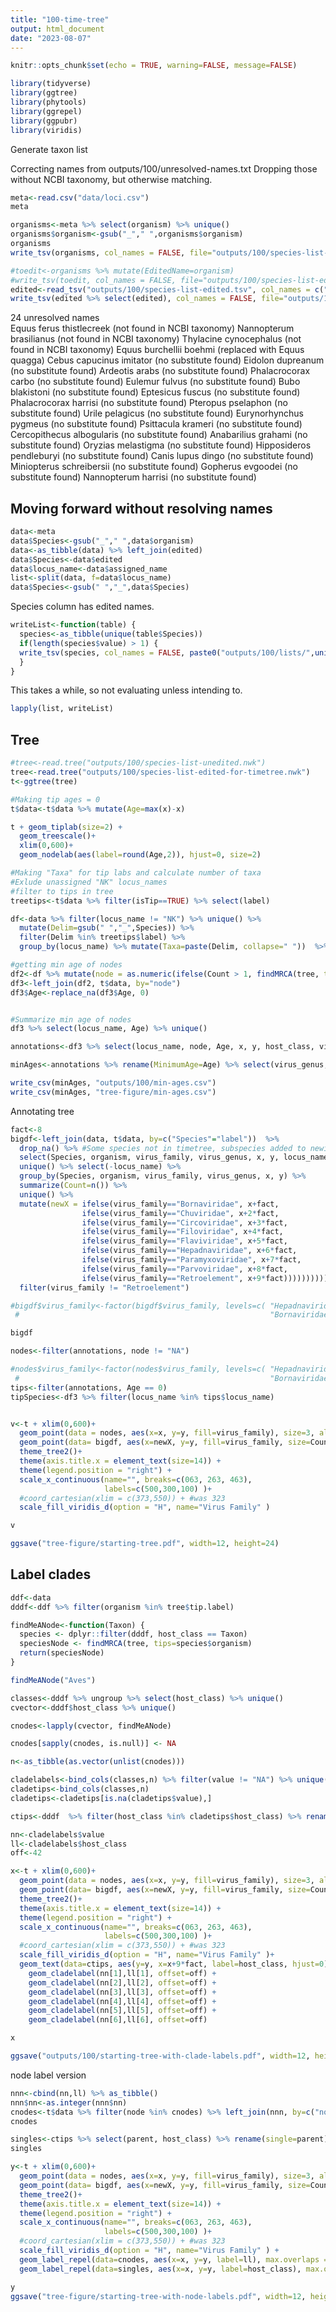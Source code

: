 ```yaml
---
title: "100-time-tree"
output: html_document
date: "2023-08-07"
---
```


```r
knitr::opts_chunk$set(echo = TRUE, warning=FALSE, message=FALSE)
```

```r
library(tidyverse)
library(ggtree)
library(phytools)
library(ggrepel)
library(ggpubr)
library(viridis)
```

Generate taxon list

Correcting names from outputs/100/unresolved-names.txt
Dropping those without NCBI taxonomy, but otherwise matching.    

```r
meta<-read.csv("data/loci.csv")
meta
```

```r
organisms<-meta %>% select(organism) %>% unique()
organisms$organism<-gsub("_"," ",organisms$organism)
organisms
write_tsv(organisms, col_names = FALSE, file="outputs/100/species-list-unedited.tsv")

#toedit<-organisms %>% mutate(EditedName=organism)
#write_tsv(toedit, col_names = FALSE, file="outputs/100/species-list-edited.tsv")
edited<-read_tsv("outputs/100/species-list-edited.tsv", col_names = c("Species","edited"))
write_tsv(edited %>% select(edited), col_names = FALSE, file="outputs/100/species-list-edited-for-timetree.tsv")
```

24 unresolved names     
Equus ferus thistlecreek (not found in NCBI taxonomy)
Nannopterum brasilianus (not found in NCBI taxonomy)
Thylacine cynocephalus (not found in NCBI taxonomy)
Equus burchellii boehmi (replaced with Equus quagga)
Cebus capucinus imitator (no substitute found)
Eidolon dupreanum (no substitute found)
Ardeotis arabs (no substitute found)
Phalacrocorax carbo (no substitute found)
Eulemur fulvus (no substitute found)
Bubo blakistoni (no substitute found)
Eptesicus fuscus (no substitute found)
Phalacrocorax harrisi (no substitute found)
Pteropus pselaphon (no substitute found)
Urile pelagicus (no substitute found)
Eurynorhynchus pygmeus (no substitute found)
Psittacula krameri (no substitute found)
Cercopithecus albogularis (no substitute found)
Anabarilius grahami (no substitute found)
Oryzias melastigma (no substitute found)
Hipposideros pendleburyi (no substitute found)
Canis lupus dingo (no substitute found)
Miniopterus schreibersii (no substitute found)
Gopherus evgoodei (no substitute found)
Nannopterum harrisi (no substitute found)
 
## Moving forward without resolving names

```r
data<-meta 
data$Species<-gsub("_"," ",data$organism)
data<-as_tibble(data) %>% left_join(edited)
data$Species<-data$edited
data$locus_name<-data$assigned_name
list<-split(data, f=data$locus_name)
data$Species<-gsub(" ","_",data$Species)
```

Species column has edited names. 
```r
writeList<-function(table) {
  species<-as_tibble(unique(table$Species))
  if(length(species$value) > 1) {
  write_tsv(species, col_names = FALSE, paste0("outputs/100/lists/",unique(table$locus_name),".tsv"))
  }
}
```

This takes a while, so not evaluating unless intending to.     

```r
lapply(list, writeList)
```


## Tree   

```r
#tree<-read.tree("outputs/100/species-list-unedited.nwk")
tree<-read.tree("outputs/100/species-list-edited-for-timetree.nwk")
t<-ggtree(tree)
```

```r
#Making tip ages = 0 
t$data<-t$data %>% mutate(Age=max(x)-x)

t + geom_tiplab(size=2) +
  geom_treescale()+
  xlim(0,600)+
  geom_nodelab(aes(label=round(Age,2)), hjust=0, size=2)
```

```r
#Making "Taxa" for tip labs and calculate number of taxa
#Exlude unassigned "NK" locus_names
#filter to tips in tree
treetips<-t$data %>% filter(isTip==TRUE) %>% select(label)

df<-data %>% filter(locus_name != "NK") %>% unique() %>%
  mutate(Delim=gsub(" ","_",Species)) %>%
  filter(Delim %in% treetips$label) %>%
  group_by(locus_name) %>% mutate(Taxa=paste(Delim, collapse=" "))  %>% mutate(Count=n())

#getting min age of nodes
df2<-df %>% mutate(node = as.numeric(ifelse(Count > 1, findMRCA(tree, tips=strsplit(Taxa, " ")[[1]]), NA)))
df3<-left_join(df2, t$data, by="node")
df3$Age<-replace_na(df3$Age, 0)


#Summarize min age of nodes
df3 %>% select(locus_name, Age) %>% unique()
```

```r
annotations<-df3 %>% select(locus_name, node, Age, x, y, host_class, virus_family, virus_genus) %>% unique()

minAges<-annotations %>% rename(MinimumAge=Age) %>% select(virus_genus, locus_name, MinimumAge, host_class)

write_csv(minAges, "outputs/100/min-ages.csv")
write_csv(minAges, "tree-figure/min-ages.csv")

```


Annotating tree

```r
fact<-8
bigdf<-left_join(data, t$data, by=c("Species"="label"))  %>%
  drop_na() %>% #Some species not in timetree, subspecies added to newick string where appropriate
  select(Species, organism, virus_family, virus_genus, x, y, locus_name) %>%
  unique() %>% select(-locus_name) %>% 
  group_by(Species, organism, virus_family, virus_genus, x, y) %>%
  summarize(Count=n()) %>%
  unique() %>%
  mutate(newX = ifelse(virus_family=="Bornaviridae", x+fact,
                ifelse(virus_family=="Chuviridae", x+2*fact,
                ifelse(virus_family=="Circoviridae", x+3*fact,
                ifelse(virus_family=="Filoviridae", x+4*fact,
                ifelse(virus_family=="Flaviviridae", x+5*fact,
                ifelse(virus_family=="Hepadnaviridae", x+6*fact,
                ifelse(virus_family=="Paramyxoviridae", x+7*fact,
                ifelse(virus_family=="Parvoviridae", x+8*fact,
                ifelse(virus_family=="Retroelement", x+9*fact)))))))))) %>%
  filter(virus_family != "Retroelement")

#bigdf$virus_family<-factor(bigdf$virus_family, levels=c( "Hepadnaviridae","Circoviridae", "Parvoviridae","Retroelement","Flaviviridae",
 #                                                        "Bornaviridae","Chuviridae","Filoviridae","Paramyxoviridae"))

bigdf
```

```r
nodes<-filter(annotations, node != "NA")

#nodes$virus_family<-factor(nodes$virus_family, levels=c( "Hepadnaviridae","Circoviridae", "Parvoviridae","Retroelement","Flaviviridae",
 #                                                        "Bornaviridae","Chuviridae","Filoviridae","Paramyxoviridae"))
tips<-filter(annotations, Age == 0)
tipSpecies<-df3 %>% filter(locus_name %in% tips$locus_name)


v<-t + xlim(0,600)+
  geom_point(data = nodes, aes(x=x, y=y, fill=virus_family), size=3, alpha=0.75, pch=23, position = "jitter") +
  geom_point(data= bigdf, aes(x=newX, y=y, fill=virus_family, size=Count), alpha=0.75, pch=21) +
  theme_tree2()+
  theme(axis.title.x = element_text(size=14)) +
  theme(legend.position = "right") +
  scale_x_continuous(name="", breaks=c(063, 263, 463),
                     labels=c(500,300,100) )+
  #coord_cartesian(xlim = c(373,550)) + #was 323
  scale_fill_viridis_d(option = "H", name="Virus Family" ) 

v

ggsave("tree-figure/starting-tree.pdf", width=12, height=24)
```


## Label clades

```r
ddf<-data
dddf<-ddf %>% filter(organism %in% tree$tip.label)

findMeANode<-function(Taxon) {
  species <- dplyr::filter(dddf, host_class == Taxon)
  speciesNode <- findMRCA(tree, tips=species$organism)
  return(speciesNode)
}

findMeANode("Aves")
```

```r
classes<-dddf %>% ungroup %>% select(host_class) %>% unique()
cvector<-dddf$host_class %>% unique()

cnodes<-lapply(cvector, findMeANode)
```

```r
cnodes[sapply(cnodes, is.null)] <- NA

n<-as_tibble(as.vector(unlist(cnodes)))

cladelabels<-bind_cols(classes,n) %>% filter(value != "NA") %>% unique() %>% filter(host_class!="Unclassified")
cladetips<-bind_cols(classes,n)
cladetips<-cladetips[is.na(cladetips$value),]

ctips<-dddf  %>% filter(host_class %in% cladetips$host_class) %>% rename(label=Species) %>% left_join(t$data)

nn<-cladelabels$value
ll<-cladelabels$host_class
off<-42
```


```r
x<-t + xlim(0,600)+
  geom_point(data = nodes, aes(x=x, y=y, fill=virus_family), size=3, alpha=0.75, pch=23, position = "jitter") +
  geom_point(data= bigdf, aes(x=newX, y=y, fill=virus_family, size=Count), alpha=0.75, pch=21) +
  theme_tree2()+
  theme(axis.title.x = element_text(size=14)) +
  theme(legend.position = "right") +
  scale_x_continuous(name="", breaks=c(063, 263, 463),
                     labels=c(500,300,100) )+
  #coord_cartesian(xlim = c(373,550)) + #was 323
  scale_fill_viridis_d(option = "H", name="Virus Family" )+
  geom_text(data=ctips, aes(y=y, x=x+9*fact, label=host_class, hjust=0)) +
    geom_cladelabel(nn[1],ll[1], offset=off) +
    geom_cladelabel(nn[2],ll[2], offset=off) +
    geom_cladelabel(nn[3],ll[3], offset=off) +
    geom_cladelabel(nn[4],ll[4], offset=off) +
    geom_cladelabel(nn[5],ll[5], offset=off) +
    geom_cladelabel(nn[6],ll[6], offset=off) 

x

ggsave("outputs/100/starting-tree-with-clade-labels.pdf", width=12, height=24)

```


node label version    

```r
nnn<-cbind(nn,ll) %>% as_tibble()
nnn$nn<-as.integer(nnn$nn)
cnodes<-t$data %>% filter(node %in% cnodes) %>% left_join(nnn, by=c("node"="nn"))
cnodes
```

```r
singles<-ctips %>% select(parent, host_class) %>% rename(single=parent) %>% left_join(t$data, by=c("single"="node"))
singles
```

```r
y<-t + xlim(0,600)+
  geom_point(data = nodes, aes(x=x, y=y, fill=virus_family), size=3, alpha=0.75, pch=23, position = "jitter") +
  geom_point(data= bigdf, aes(x=newX, y=y, fill=virus_family, size=Count), alpha=0.75, pch=21) +
  theme_tree2()+
  theme(axis.title.x = element_text(size=14)) +
  theme(legend.position = "right") +
  scale_x_continuous(name="", breaks=c(063, 263, 463),
                     labels=c(500,300,100) )+
  #coord_cartesian(xlim = c(373,550)) + #was 323
  scale_fill_viridis_d(option = "H", name="Virus Family" ) +
  geom_label_repel(data=cnodes, aes(x=x, y=y, label=ll), max.overlaps = Inf) +
  geom_label_repel(data=singles, aes(x=x, y=y, label=host_class), max.overlaps = Inf)

y
ggsave("tree-figure/starting-tree-with-node-labels.pdf", width=12, height=24)

```

